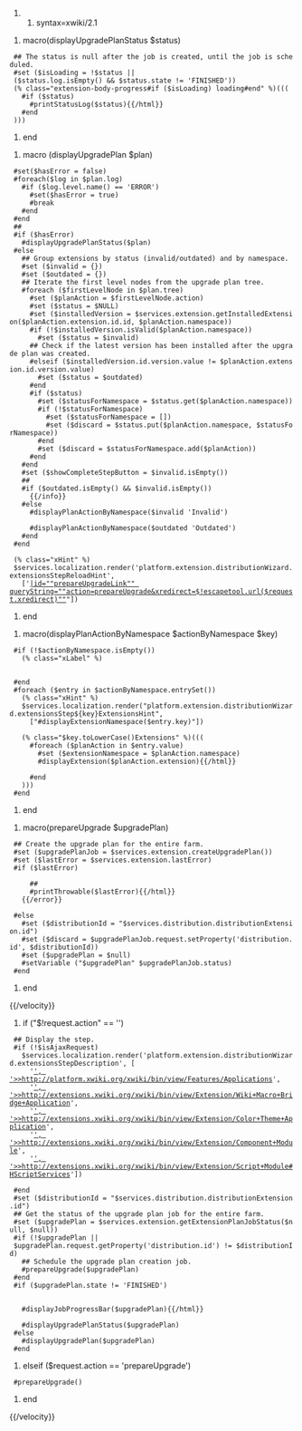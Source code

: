 ##syntax=xwiki/2.1
{{velocity output="false"}}
#macro(displayUpgradePlanStatus $status)
  ## The status is null after the job is created, until the job is scheduled.
  #set ($isLoading = !$status || ($status.log.isEmpty() && $status.state != 'FINISHED'))
  (% class="extension-body-progress#if ($isLoading) loading#end" %)(((
    #if ($status)
      {{html}}#printStatusLog($status){{/html}}
    #end
  )))
#end

#macro (displayUpgradePlan $plan)
  #set($hasError = false)
  #foreach($log in $plan.log)
    #if ($log.level.name() == 'ERROR')
      #set($hasError = true)
      #break
    #end
  #end
  ##
  #if ($hasError)
    #displayUpgradePlanStatus($plan)
  #else
    ## Group extensions by status (invalid/outdated) and by namespace.
    #set ($invalid = {})
    #set ($outdated = {})
    ## Iterate the first level nodes from the upgrade plan tree.
    #foreach ($firstLevelNode in $plan.tree)
      #set ($planAction = $firstLevelNode.action)
      #set ($status = $NULL)
      #set ($installedVersion = $services.extension.getInstalledExtension($planAction.extension.id.id, $planAction.namespace))
      #if (!$installedVersion.isValid($planAction.namespace))
        #set ($status = $invalid)
      ## Check if the latest version has been installed after the upgrade plan was created.
      #elseif ($installedVersion.id.version.value != $planAction.extension.id.version.value)
        #set ($status = $outdated)
      #end
      #if ($status)
        #set ($statusForNamespace = $status.get($planAction.namespace))
        #if (!$statusForNamespace)
          #set ($statusForNamespace = [])
          #set ($discard = $status.put($planAction.namespace, $statusForNamespace))
        #end
        #set ($discard = $statusForNamespace.add($planAction))
      #end
    #end
    #set ($showCompleteStepButton = $invalid.isEmpty())
    ##
    #if ($outdated.isEmpty() && $invalid.isEmpty())
      {{info}}{{translation key="platform.extension.distributionWizard.extensionsStepUpToDate"/}}{{/info}}
    #else
      #displayPlanActionByNamespace($invalid 'Invalid')

      #displayPlanActionByNamespace($outdated 'Outdated')
    #end
  #end

  (% class="xHint" %)
  $services.localization.render('platform.extension.distributionWizard.extensionsStepReloadHint',
    ['[[', ">>||id=""prepareUpgradeLink"" queryString=""action=prepareUpgrade&xredirect=$!escapetool.url($request.xredirect)""]]"])
#end

#macro(displayPlanActionByNamespace $actionByNamespace $key)
  #if (!$actionByNamespace.isEmpty())
    (% class="xLabel" %)
    {{translation key="platform.extension.distributionWizard.extensionsStep${key}ExtensionsLabel"/}}

  #end
  #foreach ($entry in $actionByNamespace.entrySet())
    (% class="xHint" %)
    $services.localization.render("platform.extension.distributionWizard.extensionsStep${key}ExtensionsHint",
      ["#displayExtensionNamespace($entry.key)"])

    (% class="$key.toLowerCase()Extensions" %)(((
      #foreach ($planAction in $entry.value)
        #set ($extensionNamespace = $planAction.namespace)
        {{html}}#displayExtension($planAction.extension){{/html}}

      #end
    )))
  #end
#end

#macro(prepareUpgrade $upgradePlan)
  ## Create the upgrade plan for the entire farm.
  #set ($upgradePlanJob = $services.extension.createUpgradePlan())
  #set ($lastError = $services.extension.lastError)
  #if ($lastError)
    {{error}}
      {{translation key="platform.extension.distributionWizard.extensionsStepPrepareUpgradeFailure"/}}##
      {{html}}#printThrowable($lastError){{/html}}
    {{/error}}

  #else
    #set ($distributionId = "$services.distribution.distributionExtension.id")
    #set ($discard = $upgradePlanJob.request.setProperty('distribution.id', $distributionId))
    #set ($upgradePlan = $null)
    #setVariable ("$upgradePlan" $upgradePlanJob.status)
  #end
#end
{{/velocity}}

{{velocity}}
#if ("$!request.action" == '')
  ## Display the step.
  #if (!$isAjaxRequest)
    $services.localization.render('platform.extension.distributionWizard.extensionsStepDescription', [
      '[[', '>>http://platform.xwiki.org/xwiki/bin/view/Features/Applications]]',
      '[[', '>>http://extensions.xwiki.org/xwiki/bin/view/Extension/Wiki+Macro+Bridge+Application]]',
      '[[', '>>http://extensions.xwiki.org/xwiki/bin/view/Extension/Color+Theme+Application]]',
      '[[', '>>http://extensions.xwiki.org/xwiki/bin/view/Extension/Component+Module]]',
      '[[', '>>http://extensions.xwiki.org/xwiki/bin/view/Extension/Script+Module#HScriptServices]]'])

  #end
  #set ($distributionId = "$services.distribution.distributionExtension.id")
  ## Get the status of the upgrade plan job for the entire farm.
  #set ($upgradePlan = $services.extension.getExtensionPlanJobStatus($null, $null))
  #if (!$upgradePlan || $upgradePlan.request.getProperty('distribution.id') != $distributionId)
    ## Schedule the upgrade plan creation job.
    #prepareUpgrade($upgradePlan)
  #end
  #if ($upgradePlan.state != 'FINISHED')
    {{translation key="platform.extension.distributionWizard.extensionsStepLoading"/}}

    {{html}}#displayJobProgressBar($upgradePlan){{/html}}

    #displayUpgradePlanStatus($upgradePlan)
  #else
    #displayUpgradePlan($upgradePlan)
  #end
#elseif ($request.action == 'prepareUpgrade')
  #prepareUpgrade()
#end
{{/velocity}}
